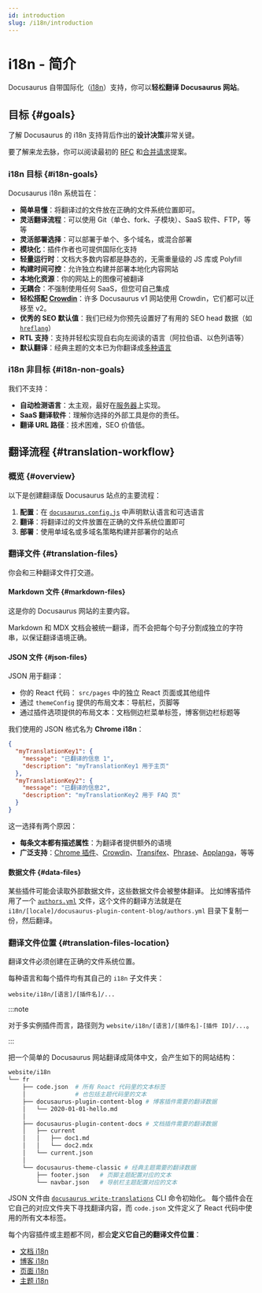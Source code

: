 ```yaml
---
id: introduction
slug: /i18n/introduction
---
```


# i18n - 简介

Docusaurus 自带国际化（[i18n](https://en.wikipedia.org/wiki/Internationalization_and_localization)）支持，你可以**轻松翻译 Docusaurus 网站**。

## 目标 {#goals}

了解 Docusaurus 的 i18n 支持背后作出的**设计决策**非常关键。

要了解来龙去脉，你可以阅读最初的 [RFC](https://github.com/facebook/docusaurus/issues/3317) 和[合并请求](https://github.com/facebook/docusaurus/pull/3325)提案。

### i18n 目标 {#i18n-goals}

Docusaurus i18n 系统旨在：

- **简单易懂**：将翻译过的文件放在正确的文件系统位置即可。
- **灵活翻译流程**：可以使用 Git（单仓、fork、子模块）、SaaS 软件、FTP，等等
- **灵活部署选择**：可以部署于单个、多个域名，或混合部署
- **模块化**：插件作者也可提供国际化支持
- **轻量运行时**：文档大多数内容都是静态的，无需重量级的 JS 库或 Polyfill
- **构建时间可控**：允许独立构建并部署本地化内容网站
- **本地化资源**：你的网站上的图像可被翻译
- **无耦合**：不强制使用任何 SaaS，但您可自己集成
- **轻松搭配 [Crowdin](https://crowdin.com/)**：许多 Docusaurus v1 网站使用 Crowdin，它们都可以迁移至 v2。
- **优秀的 SEO 默认值**：我们已经为你预先设置好了有用的 SEO head 数据（如 [`hreflang`](https://developers.google.com/search/docs/advanced/crawling/localized-versions)）
- **RTL 支持**：支持并轻松实现自右向左阅读的语言（阿拉伯语、以色列语等）
- **默认翻译**：经典主题的文本已为你翻译成[多种语言](https://github.com/facebook/docusaurus/tree/main/packages/docusaurus-theme-translations/locales)

### i18n 非目标 {#i18n-non-goals}

我们不支持：

- **自动检测语言**：太主观，最好在[服务器](../deployment.mdx)上实现。
- **SaaS 翻译软件**：理解你选择的外部工具是你的责任。
- **翻译 URL 路径**：技术困难，SEO 价值低。

## 翻译流程 {#translation-workflow}

### 概览 {#overview}

以下是创建翻译版 Docusaurus 站点的主要流程：

1. **配置**：在 [`docusaurus.config.js`](../api/docusaurus.config.js.mdx#i18n) 中声明默认语言和可选语言
2. **翻译**：将翻译过的文件放置在正确的文件系统位置即可
3. **部署**：使用单域名或多域名策略构建并部署你的站点

### 翻译文件 {#translation-files}

你会和三种翻译文件打交道。

#### Markdown 文件 {#markdown-files}

这是你的 Docusaurus 网站的主要内容。

Markdown 和 MDX 文档会被统一翻译，而不会把每个句子分割成独立的字符串，以保证翻译语境正确。

#### JSON 文件 {#json-files}

JSON 用于翻译：

- 你的 React 代码： `src/pages` 中的独立 React 页面或其他组件
- 通过 `themeConfig` 提供的布局文本：导航栏，页脚等
- 通过插件选项提供的布局文本：文档侧边栏菜单标签，博客侧边栏标题等

我们使用的 JSON 格式名为 **Chrome i18n**：

```json
{
  "myTranslationKey1": {
    "message": "已翻译的信息 1",
    "description": "myTranslationKey1 用于主页"
  },
  "myTranslationKey2": {
    "message": "已翻译的信息2",
    "description": "myTranslationKey2 用于 FAQ 页"
  }
}
```

这一选择有两个原因：

- **每条文本都有描述属性**：为翻译者提供额外的语境
- **广泛支持**：[Chrome 插件](https://developer.chrome.com/docs/extensions/mv2/i18n-messages/)、[Crowdin](https://support.crowdin.com/file-formats/chrome-json/)、[Transifex](https://docs.transifex.com/formats/chrome-json)、[Phrase](https://help.phrase.com/help/chrome-json-messages)、[Applanga](https://www.applanga.com/docs/formats/chrome_i18n_json)，等等

#### 数据文件 {#data-files}

某些插件可能会读取外部数据文件，这些数据文件会被整体翻译。 比如博客插件用了一个 [`authors.yml`](../blog.mdx#global-authors) 文件，这个文件的翻译方法就是在 `i18n/[locale]/docusaurus-plugin-content-blog/authors.yml` 目录下复制一份，然后翻译。

### 翻译文件位置 {#translation-files-location}

翻译文件必须创建在正确的文件系统位置。

每种语言和每个插件均有其自己的 `i18n` 子文件夹：

```
website/i18n/[语言]/[插件名]/...
```

:::note

对于多实例插件而言，路径则为 `website/i18n/[语言]/[插件名]-[插件 ID]/...`。

:::

把一个简单的 Docusaurus 网站翻译成简体中文，会产生如下的网站结构：

```bash
website/i18n
└── fr
    ├── code.json  # 所有 React 代码里的文本标签
    │              # 也包括主题代码里的文本
    ├── docusaurus-plugin-content-blog # 博客插件需要的翻译数据
    │   └── 2020-01-01-hello.md
    │
    ├── docusaurus-plugin-content-docs # 文档插件需要的翻译数据
    │   ├── current
    │   │   ├── doc1.md
    │   │   └── doc2.mdx
    │   └── current.json
    │
    └── docusaurus-theme-classic # 经典主题需要的翻译数据
        ├── footer.json   # 页脚主题配置对应的文本
        └── navbar.json   # 导航栏主题配置对应的文本
```

JSON 文件由 [`docusaurus write-translations`](../cli.mdx#docusaurus-write-translations-sitedir) CLI 命令初始化。 每个插件会在它自己的对应文件夹下寻找翻译内容，而 `code.json` 文件定义了 React 代码中使用的所有文本标签。

每个内容插件或主题都不同，都会**定义它自己的翻译文件位置**：

- [文档 i18n](../api/plugins/plugin-content-docs.mdx#i18n)
- [博客 i18n](../api/plugins/plugin-content-blog.mdx#i18n)
- [页面 i18n](../api/plugins/plugin-content-pages.mdx#i18n)
- [主题 i18n](../api/themes/theme-configuration.mdx#i18n)

